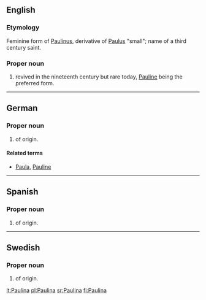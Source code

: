 ==English==

===Etymology===
Feminine form of {{etyl|la|en}} [[Paulinus]], derivative of [[Paulus]] "small"; name of a third century saint.

===Proper noun===
{{en-proper noun}}

# {{given name|female|from=Latin}} revived in the nineteenth century but rare today, [[Pauline]] being the preferred form.

----

==German==

===Proper noun===
{{infl|de|proper noun}}

# {{given name|female|lang=de}} of {{etyl|la|de}} origin.

====Related terms====
* [[Paula]], [[Pauline]]

----

==Spanish==

===Proper noun===
{{infl|es|proper noun|f}}

# {{given name|female|lang=es}} of {{etyl|la|es}} origin.

----

==Swedish==

===Proper noun===
{{infl|sv|proper noun}}

# {{given name|female|lang=sv}} of {{etyl|la|sv}} origin.

[[lt:Paulina]]
[[pl:Paulina]]
[[sr:Paulina]]
[[fi:Paulina]]